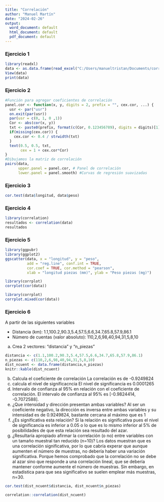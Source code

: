 ```yaml
---
title: "Correlación"
author: "Manuel Martín"
date: "2024-02-26"
output:
  word_document: default
  html_document: default
  pdf_document: default
---
```


### Ejercicio 1

```r
library(readxl)
data <- as.data.frame(read_excel("C:/Users/manueltristan/Documents/correlacion/data.xlsx"))
View(data)
print(data)
```
### Ejercicio 2

```r
#Función para agregar coeficientes de correlación
panel.cor <- function(x, y, digits = 2, prefix = "", cex.cor, ...) {
  usr <- par("usr")
  on.exit(par(usr))
  par(usr = c(0, 1, 0 ,1))
  Cor <- abs(cor(x, y)) 
  txt <- paste0(prefix, format(c(Cor, 0.123456789), digits = digits)[1])
  if(missing(cex.cor)) {
    cex.cor <- 0.4 / strwidth(txt)
  }
  text(0.5, 0.5, txt,
       cex = 1 + cex.cor*Cor)
}
#Dibujamos la matriz de correlación
pairs(data,
      upper.panel = panel.cor, # Panel de correlación
      lower.panel = panel.smooth) #Curvas de regresión suavizadas
```

### Ejercicio 3
```r
cor.test(data$longitud, data$peso)
```
### Ejercicio 4

```r
library(correlation)
resultados <- correlation(data)
resultados
```
### Ejercicio 5
```r
library(ggpubr)
library(ggplot2)
ggscatter(data, x = "longitud", y = "peso",
          add = "reg.line", conf.int = TRUE,
          cor.coef = TRUE, cor.method = "pearson",
          xlab = "longitud piezas (mm)", ylab = "Peso piezas (mg)")
```

```r
library(corrplot)
corrplot(cor(data))
```
```r
library(corrplot)
corrplot.mixed(cor(data))
```

### Ejercicio 6

A partir de las siguientes variables

- Distancia (km): 1.1,100.2,90.3,5.4,57.5,6.6,34.7,65.8,57.9,86.1
- Número de cuentas (valor absoluto): 110,2,6,98,40,94,31,5,8,10

a. Crea 2 vectores: "distancia" y "n_piezas"

```r
distancia <- c(1.1,100.2,90.3,5.4,57.5,6.6,34.7,65.8,57.9,86.1)
n_piezas <- c(110,2,6,98,40,94,31,5,8,10)
dist_ncuent <- data.frame(distancia,n_piezas)
knitr::kable(dist_ncuent)
```
b. Calcula el coeficiente de correlación
La correlación es de -0.9249824 
c. calcula el nivel de significacncia
El nivel de significancia es 0.0001265
d. Intervalo de confianza al 95% en relación con el coeficiente de correlación.
El intervalo de confianza al 95% es [-0.9824414, -0.7072588].
e. ¿Que intensidad y dirección presentan ambas variables?
Al ser un coeficiente negativo, la dirección es inversa entre ambas variables y su intensidad es de 0.9249824, bastante cercana al máximo que es 1
f. ¿Es significativa esta relación?
Si la relación es significativa pues el nivel de significancia es inferior a 0.05 o lo que es lo mismo inferior al 5% de posibilidades de que esta relación sea resultado del azar. 
g. ¿Resultaría apropiado afirmar la correlación (o no) entre variables con un tamaño muestral tan reducido (n=10)?
Los datos muestran que es una correlación significativa, por lo que cabría experar que aunque aumenten el número de muestras, no debería haber una variación significativa. Porque hemos comprobado que la correlación no se debe al azar sino que responde a una correlación lineal, que se debería mantener conforme aumente el número de muestras. Sin embargo, en estadistica para que sea significativo se suelen emplear más muestras, n=30.

```r
cor.test(dist_ncuent$distancia, dist_ncuent$n_piezas)
```

```r
correlation::correlation(dist_ncuent)
```